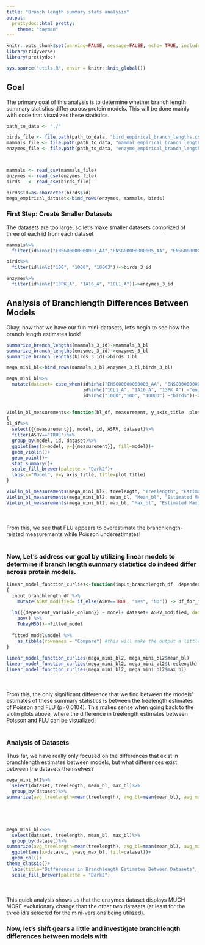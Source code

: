 ```yaml
---
title: "Branch length summary stats analysis"
output: 
  prettydoc::html_pretty:
    theme: "cayman"
---
```


```r
knitr::opts_chunk$set(warning=FALSE, message=FALSE, echo= TRUE, include = TRUE)
library(tidyverse)
library(prettydoc)
```

```r
sys.source("utils.R", envir = knitr::knit_global())
```

## Goal
The primary goal of this analysis is to determine whether branch length summary statistics differ across protein models. This will be done mainly with code that visualizes these statistics. 

```r
path_to_data <- "./"

birds_file <- file.path(path_to_data, "bird_empirical_branch_lengths.csv")
mammals_file <- file.path(path_to_data, "mammal_empirical_branch_lengths.csv")
enzymes_file <- file.path(path_to_data, "enzyme_empirical_branch_lengths.csv")



mammals <- read_csv(mammals_file)
enzymes <- read_csv(enzymes_file)
birds   <- read_csv(birds_file)

birds$id=as.character(birds$id)
mega_empirical_dataset<-bind_rows(enzymes, mammals, birds)

```

### First Step: Create Smaller Datasets
The datasets are too large, so let's make smaller datasets comprized of three of each id from each dataset
```r
mammals%>%
  filter(id%in%c("ENSG00000000003_AA","ENSG00000000005_AA", "ENSG00000000457_AA"))->mammals_3_id

birds%>%
  filter(id%in%c("100", "1000", "10003"))->birds_3_id

enzymes%>%
  filter(id%in%c("13PK_A", "1A16_A", "1CL1_A"))->enzymes_3_id

```

## Analysis of Branchlength Differences Between Models 
Okay, now that we have our fun mini-datasets, let's begin to see how the branch length estimates look!

```r
summarize_branch_lengths(mammals_3_id)->mammals_3_bl
summarize_branch_lengths(enzymes_3_id)->enzymes_3_bl
summarize_branch_lengths(birds_3_id)->birds_3_bl

mega_mini_bl<-bind_rows(mammals_3_bl,enzymes_3_bl,birds_3_bl)

mega_mini_bl%>%
  mutate(dataset= case_when(id%in%c("ENSG00000000003_AA", "ENSG00000000005_AA", "ENSG00000000457_AA") ~"mammals",
                            id%in%c("1CL1_A", "1A16_A", "13PK_A") ~"enzymes",
                            id%in%c("1000","100", "10003") ~"birds"))-> mega_mini_bl2
   

```


```r

Violin_bl_measurements<-function(bl_df, measurement, y_axis_title, plot_title)
{
bl_df%>%
  select({{measurement}}, model, id, ASRV, dataset)%>%
  filter(ASRV=="TRUE")%>%
  group_by(model, id, dataset)%>%
  ggplot(aes(x=model, y={{measurement}}, fill=model))+
  geom_violin()+
  geom_point()+
  stat_summary()+
  scale_fill_brewer(palette = "Dark2")+
  labs(x="Model", y=y_axis_title, title=plot_title)
}

```

```r


Violin_bl_measurements(mega_mini_bl2, treelength, "Treelength", "Estimated Treelengths for Selected Id's")
Violin_bl_measurements(mega_mini_bl2, mean_bl, "Mean_bl", "Estimated Mean Branchlengths for Selected Id's")
Violin_bl_measurements(mega_mini_bl2, max_bl, "Max_bl", "Estimated Maximum Branchlengths for Selected Id's")

```
<br><br>
From this, we see that FLU appears to overestimate the branchlength-related measurements while Poisson underestimates!
<br><br>

### Now, Let's address our goal by utilizing linear models to determine if branch length summary statistics do indeed differ across protein models.

```r
linear_model_function_curlies<-function(input_branchlength_df, dependent_variable_column)
{
  input_branchlength_df %>%
    mutate(ASRV_modified= if_else(ASRV==TRUE, "Yes", "No")) -> df_for_modeling #need to make ASRV non-boolean
  
  lm({{dependent_variable_column}} ~ model+ dataset+ ASRV_modified, data= df_for_modeling) %>% #since we are referring to a column,we need to use curlies
    aov() %>%
    TukeyHSD()->fitted_model
  
  fitted_model$model %>% 
    as_tibble(rownames = "Compare") #this will make the output a little nicer
}
  
linear_model_function_curlies(mega_mini_bl2, mega_mini_bl2$mean_bl)
linear_model_function_curlies(mega_mini_bl2, mega_mini_bl2$treelength)
linear_model_function_curlies(mega_mini_bl2, mega_mini_bl2$max_bl)
```
<br><br>
From this, the only significant difference that we find between the models' estimates of these summary statistics is between the treelength estimates of Poisson and FLU (p=0.0104). This makes sense when going back to the violin plots above, where the difference in treelength estimates between Poisson and FLU can be visualized!
<br><br>

### Analysis of Datasets
Thus far, we have really only focused on the differences that exist in branchlength estimates between models, but what differences exist between the datasets themselves?

```r

mega_mini_bl2%>%
  select(dataset, treelength, mean_bl, max_bl)%>%
  group_by(dataset)%>%
summarize(avg_treelength=mean(treelength), avg_bl=mean(mean_bl), avg_max_bl=mean(max_bl))





mega_mini_bl2%>%
  select(dataset, treelength, mean_bl, max_bl)%>%
  group_by(dataset)%>%
summarize(avg_treelength=mean(treelength), avg_bl=mean(mean_bl), avg_max_bl=mean(max_bl))%>%
  ggplot(aes(x=dataset, y=avg_max_bl, fill=dataset))+
  geom_col()+
theme_classic()+
  labs(title="Differences in Branchlength Estimates Between Datasets", x="Dataset", y="Average Max Branchlength")+
  scale_fill_brewer(palette = "Dark2")

```
<br><br>
This quick analysis shows us that the enzymes dataset displays MUCH MORE evolutionary change than the other two datasets (at least for the three id's selected for the mini-versions being utilized). 

### Now, let's shift gears a little and investigate branchlength differences between models with 
